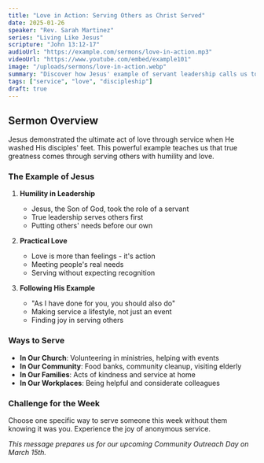 ```yaml
---
title: "Love in Action: Serving Others as Christ Served"
date: 2025-01-26
speaker: "Rev. Sarah Martinez"
series: "Living Like Jesus"
scripture: "John 13:12-17"
audioUrl: "https://example.com/sermons/love-in-action.mp3"
videoUrl: "https://www.youtube.com/embed/example101"
image: "/uploads/sermons/love-in-action.webp"
summary: "Discover how Jesus' example of servant leadership calls us to love others through practical acts of service and sacrifice."
tags: ["service", "love", "discipleship"]
draft: true
---
```


## Sermon Overview

Jesus demonstrated the ultimate act of love through service when He washed His disciples' feet. This powerful example teaches us that true greatness comes through serving others with humility and love.

### The Example of Jesus

1. **Humility in Leadership**
   - Jesus, the Son of God, took the role of a servant
   - True leadership serves others first
   - Putting others' needs before our own

2. **Practical Love**
   - Love is more than feelings - it's action
   - Meeting people's real needs
   - Serving without expecting recognition

3. **Following His Example**
   - "As I have done for you, you should also do"
   - Making service a lifestyle, not just an event
   - Finding joy in serving others

### Ways to Serve

- **In Our Church**: Volunteering in ministries, helping with events
- **In Our Community**: Food banks, community cleanup, visiting elderly
- **In Our Families**: Acts of kindness and service at home
- **In Our Workplaces**: Being helpful and considerate colleagues

### Challenge for the Week

Choose one specific way to serve someone this week without them knowing it was you. Experience the joy of anonymous service.

*This message prepares us for our upcoming Community Outreach Day on March 15th.*